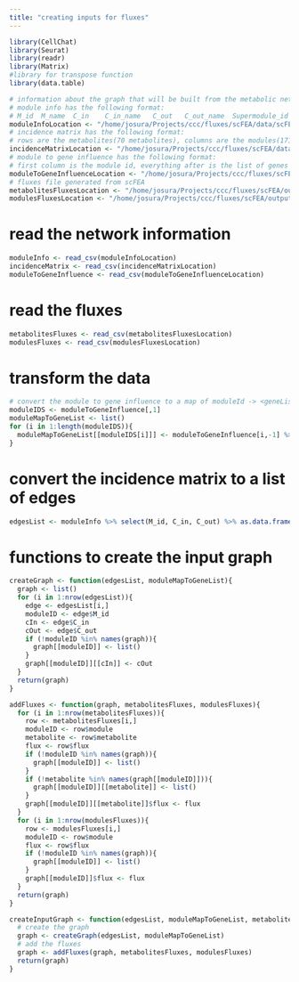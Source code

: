 ```yaml
---
title: "creating inputs for fluxes"
---
```


```r
library(CellChat)
library(Seurat)
library(readr)
library(Matrix)
#library for transpose function
library(data.table)
```

```r
# information about the graph that will be built from the metabolic network
# module info has the following format:
# M_id	M_name	C_in	C_in_name	C_out	C_out_name	Supermodule_id
moduleInfoLocation <- "/home/josura/Projects/ccc/fluxes/scFEA/data/scFEA.M171.mouse.moduleinfo.csv"
# incidence matrix has the following format:
# rows are the metabolites(70 metabolites), columns are the modules(171 modules)
incidenceMatrixLocation <- "/home/josura/Projects/ccc/fluxes/scFEA/data/cmMat_complete_mouse_c70_m168.csv"
# module to gene influence has the following format:
# first column is the module id, everything after is the list of genes that are influenced by the module
moduleToGeneInfluenceLocation <- "/home/josura/Projects/ccc/fluxes/scFEA/data/module_gene_complete_mouse_m168.csv"
# fluxes file generated from scFEA
metabolitesFluxesLocation <- "/home/josura/Projects/ccc/fluxes/scFEA/output/scRNA_6h_metabolites_module168_cell1037_20241014-125629.csv"
modulesFluxesLocation <- "/home/josura/Projects/ccc/fluxes/scFEA/output/scRNA_6h_module168_cell1037_20241014-125629.csv"
```
# read the network information
```r
moduleInfo <- read_csv(moduleInfoLocation)
incidenceMatrix <- read_csv(incidenceMatrixLocation)
moduleToGeneInfluence <- read_csv(moduleToGeneInfluenceLocation)
```

# read the fluxes
```r
metabolitesFluxes <- read_csv(metabolitesFluxesLocation)
modulesFluxes <- read_csv(modulesFluxesLocation)
```

# transform the data
```r
# convert the module to gene influence to a map of moduleId -> <geneList>
moduleIDS <- moduleToGeneInfluence[,1]
moduleMapToGeneList <- list()
for (i in 1:length(moduleIDS)){
  moduleMapToGeneList[[moduleIDS[i]]] <- moduleToGeneInfluence[i,-1] %>% unlist %>% na.omit
}
```
# convert the incidence matrix to a list of edges
```r
edgesList <- moduleInfo %>% select(M_id, C_in, C_out) %>% as.data.frame()
```

# functions to create the input graph
```r
createGraph <- function(edgesList, moduleMapToGeneList){
  graph <- list()
  for (i in 1:nrow(edgesList)){
    edge <- edgesList[i,]
    moduleID <- edge$M_id
    cIn <- edge$C_in
    cOut <- edge$C_out
    if (!moduleID %in% names(graph)){
      graph[[moduleID]] <- list()
    }
    graph[[moduleID]][[cIn]] <- cOut
  }
  return(graph)
}

addFluxes <- function(graph, metabolitesFluxes, modulesFluxes){
  for (i in 1:nrow(metabolitesFluxes)){
    row <- metabolitesFluxes[i,]
    moduleID <- row$module
    metabolite <- row$metabolite
    flux <- row$flux
    if (!moduleID %in% names(graph)){
      graph[[moduleID]] <- list()
    }
    if (!metabolite %in% names(graph[[moduleID]])){
      graph[[moduleID]][[metabolite]] <- list()
    }
    graph[[moduleID]][[metabolite]]$flux <- flux
  }
  for (i in 1:nrow(modulesFluxes)){
    row <- modulesFluxes[i,]
    moduleID <- row$module
    flux <- row$flux
    if (!moduleID %in% names(graph)){
      graph[[moduleID]] <- list()
    }
    graph[[moduleID]]$flux <- flux
  }
  return(graph)
}

createInputGraph <- function(edgesList, moduleMapToGeneList, metabolitesFluxes, modulesFluxes){
  # create the graph
  graph <- createGraph(edgesList, moduleMapToGeneList)
  # add the fluxes
  graph <- addFluxes(graph, metabolitesFluxes, modulesFluxes)
  return(graph)
}
```